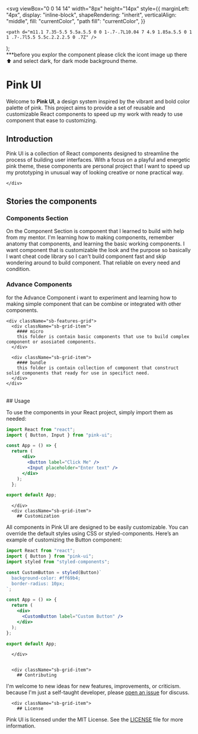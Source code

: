 
  <svg
    viewBox="0 0 14 14"
    width="8px"
    height="14px"
    style={{
      marginLeft: "4px",
      display: "inline-block",
      shapeRendering: "inherit",
      verticalAlign: "middle",
      fill: "currentColor",
      "path fill": "currentColor",
    }}
  >
    <path d="m11.1 7.35-5.5 5.5a.5.5 0 0 1-.7-.7L10.04 7 4.9 1.85a.5.5 0 1 1 .7-.7l5.5 5.5c.2.2.2.5 0 .7Z" />
  </svg>
);

<Meta title="Configure your project" />

<div className="sb-container">
***before you explor the component please click the icont image up there ⬆ and select dark, for dark mode background theme.
  <div className='sb-section-title'>

# Pink UI

Welcome to **Pink UI**, a design system inspired by the vibrant and bold color palette of pink. This project aims to provide a set of reusable and customizable React components to speed up my work with ready to use component that ease to customizing.
  </div>
  
  <div className="sb-section">
    <div className="sb-section-item">

## Introduction

Pink UI is a collection of React components designed to streamline the process of building user interfaces. With a focus on a playful and energetic pink theme, these components are personal project that I want to speed up my prototyping in unusual way of looking creative or none practical way.

    </div>
  </div>
</div>

<div className="sb-section">
  <div className="sb-section-item">

## Stories the components

### Components Section
On the Component Section is component that I learned to build with help from my mentor. I'm learning how to making components, remember anatomy that components, and learning the basic working components. I want component that is customizable the look and the purpose so basically I want cheat code library so I can't build component fast and skip wondering around to build component. That reliable on every need and condition.


### Advance Components
for the Advance Component i want to experiment and learning how to making simple component that can be combine or integrated with other components.

    <div className="sb-features-grid">
      <div className="sb-grid-item">
        #### micro
        this folder is contain basic components that use to build complex component or asosiated components.
      </div>

      <div className="sb-grid-item">
        #### bundle
        this folder is contain collection of component that construct solid components that ready for use in specifict need.
      </div>
    </div>

  </div>
</div>

<br/>

  <div className="sb-section">
    <div className="sb-features-grid">
      <div className="sb-grid-item">
        ## Usage

To use the components in your React project, simply import them as needed:

```jsx
import React from "react";
import { Button, Input } from "pink-ui";

const App = () => {
  return (
      <div>
        <Button label="Click Me" />
        <Input placeholder="Enter text" />
      </div>
    );
  };

export default App;
```

      </div>
      <div className="sb-grid-item">
        ## Customization

All components in Pink UI are designed to be easily customizable. You can override the default styles using CSS or styled-components. Here’s an example of customizing the Button component:

```jsx
import React from "react";
import { Button } from "pink-ui";
import styled from "styled-components";

const CustomButton = styled(Button)`
  background-color: #ff69b4;
  border-radius: 10px;
`;

const App = () => {
  return (
    <div>
      <CustomButton label="Custom Button" />
    </div>
  );
};

export default App;
```

      </div>


      <div className="sb-grid-item">
        ## Contributing

I'm welcome to new ideas for new features, improvements, or criticism. because I'm just a self-taught developer, please [open an issue](https://github.com/Vendaarlia/pink-ui) for discuss.
</div>

      <div className="sb-grid-item">
        ## License

Pink UI is licensed under the MIT License. See the [LICENSE](https://github.com/Vendaarlia/pink-ui/blob/main/LICENSE) file for more information.
</div>
</div>

  </div>

<style>
  {`
  .sb-container {
    margin-bottom: 48px;
  }

  .sb-section {
    width: 100%;
    display: flex;
    flex-direction: row;
    gap: 20px;
  }

  img {
    object-fit: cover;
  }

  .sb-section-title {
    margin-bottom: 32px;
  }

  .sb-section a:not(h1 a, h2 a, h3 a) {
    font-size: 14px;
  }

  .sb-section-item, .sb-grid-item {
    flex: 1;
    display: flex;
    flex-direction: column;
  }

  .sb-section-item-heading {
    padding-top: 20px !important;
    padding-bottom: 5px !important;
    margin: 0 !important;
  }
  .sb-section-item-paragraph {
    margin: 0;
    padding-bottom: 10px;
  }

  .sb-chevron {
    margin-left: 5px;
  }

  .sb-features-grid {
    display: grid;
    grid-template-columns: repeat(2, 1fr);
    grid-gap: 32px 20px;
  }

  .sb-socials {
    display: grid;
    grid-template-columns: repeat(4, 1fr);
  }

  .sb-socials p {
    margin-bottom: 10px;
  }

  .sb-explore-image {
    max-height: 32px;
    align-self: flex-start;
  }

  .sb-addon {
    width: 100%;
    display: flex;
    align-items: center;
    position: relative;
    background-color: #EEF3F8;
    border-radius: 5px;
    border: 1px solid rgba(0, 0, 0, 0.05);
    background: #EEF3F8;
    height: 180px;
    margin-bottom: 48px;
    overflow: hidden;
  }

  .sb-addon-text {
    padding-left: 48px;
    max-width: 240px;
  }

  .sb-addon-text h4 {
    padding-top: 0px;
  }

  .sb-addon-img {
    position: absolute;
    left: 345px;
    top: 0;
    height: 100%;
    width: 200%;
    overflow: hidden;
  }

  .sb-addon-img img {
    width: 650px;
    transform: rotate(-15deg);
    margin-left: 40px;
    margin-top: -72px;
    box-shadow: 0 0 1px rgba(255, 255, 255, 0);
    backface-visibility: hidden;
  }

  @media screen and (max-width: 800px) {
    .sb-addon-img {
      left: 300px;
    }
  }

  @media screen and (max-width: 600px) {
    .sb-section {
      flex-direction: column;
    }

    .sb-features-grid {
      grid-template-columns: repeat(1, 1fr);
    }

    .sb-socials {
      grid-template-columns: repeat(2, 1fr);
    }

    .sb-addon {
      height: 280px;
      align-items: flex-start;
      padding-top: 32px;
      overflow: hidden;
    }

    .sb-addon-text {
      padding-left: 24px;
    }

    .sb-addon-img {
      right: 0;
      left: 0;
      top: 130px;
      bottom: 0;
      overflow: hidden;
      height: auto;
      width: 124%;
    }

    .sb-addon-img img {
      width: 1200px;
      transform: rotate(-12deg);
      margin-left: 0;
      margin-top: 48px;
      margin-bottom: -40px;
      margin-left: -24px;
    }
  }
  `}
</style>

